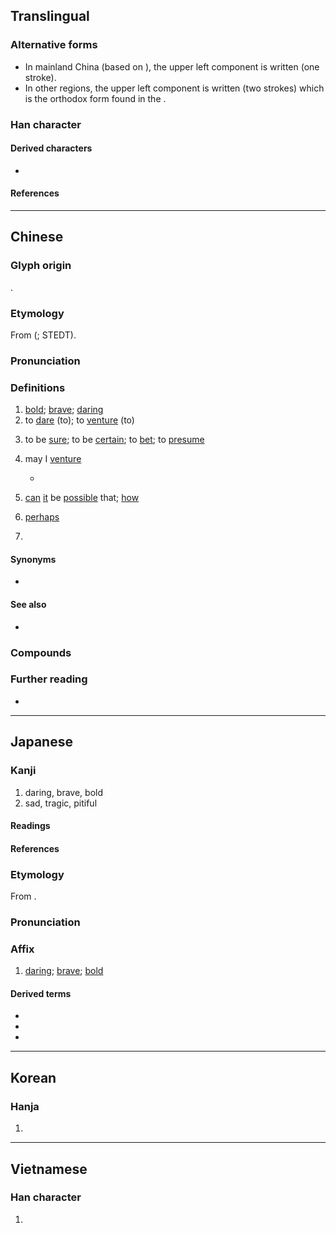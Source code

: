 {{character info}}
==Translingual==
{{Han stroke|Mainland China<br/>[[File:敢-bw.png|350px]]}}

===Alternative forms===
* In mainland China (based on {{w|Xin Zixing}} {{lw|zh|新字形}}), the upper left component is written {{l|mul|乛}} (one stroke).
* In other regions, the upper left component is written {{l|mul|丅}} (two strokes) which is the orthodox form found in the {{w|Kangxi dictionary}}.

===Han character===
{{Han char|rn=66|rad=攴|as=08|sn=12|snm++=11|four=18140,18440|canj=NJOK,MJOK|ids=⿰⿱乛耳攵(G),⿰⿱丅耳攵(HTJKV)}}

====Derived characters====
* {{l|mul|[[㒈]], [[噉]], [[𡑒]], [[㜟]], [[𢕭]], [[㦑]], [[撖]], [[澉]], [[㺖]], [[䧩]], [[𣊟]], [[橄]], [[瞰]], [[𥕵]], [[𥼲]], [[𦗪]], [[𦪧]], [[𧗐]], [[譀]], [[豃]], [[𧸂]], [[𨅺]], [[𮡜]], [[𨬒]]([[𰾳]]), [[𩍉]], [[䭛]], [[䲎]], [[𪉿]]([[𬸹]]), [[𡪯]], [[𭗐]], [[䆻]], [[𥴊]], [[𫶔]], [[憨]], [[饏]], [[𠣽]], [[𭅞]], [[𠪚]], [[𤺍]], [[嚴]]/[[𫿞]]([[厳]]/[[严]]), [[闞]]([[阚]]), [[鬫]]}}

====References====
{{Han ref|kx=0472.260|dkj=13260|dj=0825.130|hdz=21463.090|uh=6562}}

----

==Chinese==
{{zh-forms|ss=攼}}

===Glyph origin===
{{Han etym}}
{{Han compound|爭|甘|ls=psc|c1=s|c2=p|t1=to fight}}.

===Etymology===
From {{inh|zh|sit-pro|*s/m-wam||to dare}} ({{zh-ref|Schuessler, 2007}}; STEDT).

===Pronunciation===
{{zh-pron
|m=gǎn
|m-s=gan3
|c=gam2
|c-t=gam2
|g=gon3
|h=pfs=kám/s:kam;gd=gam3
|h_note=Southern Sixian kam - variant used for the rhetorical/interrogative adverb
|j=gan2
|mb=gǒ̤ng
|md=gāng
|mn=ml,tw,sg:káⁿ/kám/xm:kiám/xm:kán
|mn_note=káⁿ - vernacular (including the rhetorical adverb and "perhaps" in Xiamen, Quanzhou, Zhangzhou); kám - literary (including the rhetorical adverb and "perhaps" in Xiamen, as well as the rhetorical/interrogative adverb in Taiwan); kiám/kán - variants used for the rhetorical adverb
|mn-t=gan2
|w=2koe
|x=gan3
|mc=y
|oc=y
|ma=y
|cat=a,v,adv
}}

===Definitions===
{{zh-hanzi}}

# [[bold]]; [[brave]]; [[daring]]
# to [[dare]] (to); to [[venture]] (to)
#: {{zh-x|我們 必須 敢 想，敢 說，敢 幹。|We must '''dare to''' think, speak up and act.}}
#: {{zh-x|他 不 敢 正 眼看 她。|He didn't '''dare to''' look at her in the face.}}
#: {{zh-x|在 那 個 風雨 交加 的 夜晚，很 少 有人 敢 出去。|Very few people '''ventured to''' go out on that stormy night.}}
# to be [[sure]]; to be [[certain]]; to [[bet]]; to [[presume]]
#: {{zh-x|敢 肯定|to be sure, to be certain}}
#: {{zh-x|敢 說|to be sure, to be certain}}
#: {{zh-x|我 敢 說 你 解決 不 了 這 個 難題。|I bet you can't do this puzzle.}}
# {{lb|zh|polite}} may I [[venture]]
#: {{zh-x|敢 問|may I ask}}
#* {{zh-x|敢 問 路 在 何方？路 在 腳下。|'''Dare''' I ask where is the road? The road is beneath our feet.|ref='''1986''', {{lw|zh|閻肅}} {{w|Yan Su}} (lyricist) & {{lw|zh|許鏡清}} Xu Jingqing (composer),《敢問路在何方》"Dare I ask where is the road?"}}
# {{lb|zh|literary|or|Hokkien|Teochew|Taiwanese Hakka|rhetorical question}} [[can]] [[it]] be [[possible]] that; [[how]]
#: {{zh-alt-inline|豈}}
#: {{zh-x|敢 通 按呢？|'''How''' could it be like this?|TW}}
# {{lb|zh|archaic|or|Xiamen|Quanzhou|Zhangzhou|_|Hokkien}} [[perhaps]]
# {{lb|zh|Taiwanese Hokkien & Hakka}} {{n-g|Interrogative adverb, placed before the verb to create a yes-no question.}}
#: {{zh-alt-inline|咁|甘|干}}
#: {{zh-x|你 敢 有閒？|Are you free?|TW}}

====Synonyms====
* {{s|can it be possible that}}
{{zh-dial|難道}}

====See also====
* {{zh-l|肯}}

===Compounds===
{{zh-der|fold=1|敢保|敢當|敢怒而不敢言|敢情|敢請|敢是|敢死隊|敢問|敢於|敢作敢當|不敢告勞|不敢出氣|不敢|不敢妄言|不敢吭聲|何敢|怕敢|不敢當|不敢後人|愧不敢當|勇敢|不敢從命|勇猛果敢|到敢|不敢欺|不敢則聲|敢則是|敢做敢當|敢待|敢則|敢自|敢言|敢緊|敢攀玉趾|敢死軍|未敢|石敢當|敢死|敢死士|敢勇當先|敢怕|敢作敢為|果敢|正色敢言|敢且|敢只是|敢莫是|膽敢|竟敢|鬼子敢爾|豈敢|莫敢是|莫敢誰何|敢若:káⁿ-ná;Min Nan}}

===Further reading===
* {{thcwd|8439}}

{{zh-cat|Beginning}}

----

==Japanese==

===Kanji===
{{ja-kanji|rs=攵12|grade=c}}

# daring, brave, bold
# sad, tragic, pitiful

====Readings====
{{ja-readings
|on=かん
|kun=あ-えて, あ-えない, あ-えず
}}

====References====
{{ja-kref
|jis=343A
|ku=20-26
|shift=8AB8
|euc=B4BA
|freq=1,859
|nelson=2,054
|newnelson=2,350
|halpern=1,706
|kld=1,121
|heisig=826
|tuttle=4i8.5
}}

===Etymology===
{{ja-kanjitab|かん|yomi=on}}
From {{der|ja|ltc|sort=かん|-}} {{ltc-l|敢}}.

===Pronunciation===
{{ja-pron|かん|y=on}}

===Affix===
{{ja-pos|affix|かん}}

# [[daring]]; [[brave]]; [[bold]]

====Derived terms====
{{der-top}}
* {{ja-r|敢行|かんこう}}
* {{ja-r|敢然|かんぜん}}
* {{ja-r|敢闘|かんとう}}
{{der-bottom}}

----

==Korean==

===Hanja===
{{ko-hanja|감히|감}}

# {{hanja form of|감|[[dare]]}}

----

==Vietnamese==

===Han character===
{{vi-readings|reading=cám, cảm, dám|rs=攴07}}

# {{rfdef|vi|sort=攴07}}